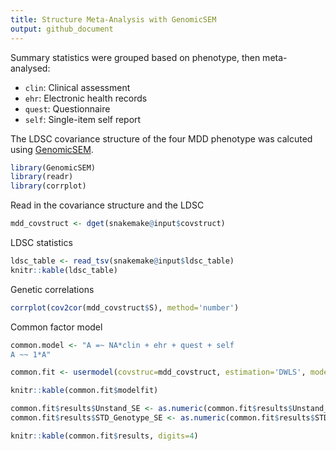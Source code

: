 ```yaml
---
title: Structure Meta-Analysis with GenomicSEM
output: github_document
---
```


Summary statistics were grouped based on phenotype, then meta-analysed:

- `clin`: Clinical assessment
- `ehr`: Electronic health records
- `quest`: Questionnaire
- `self`: Single-item self report

The LDSC covariance structure of the four MDD phenotype was calcuted using [GenomicSEM](https://github.com/GenomicSEM/GenomicSEM).

```r

library(GenomicSEM)
library(readr)
library(corrplot)

```

Read in the covariance structure and the LDSC 

```r

mdd_covstruct <- dget(snakemake@input$covstruct)

```

LDSC statistics

```r
ldsc_table <- read_tsv(snakemake@input$ldsc_table)
knitr::kable(ldsc_table)
```

Genetic correlations

```r

corrplot(cov2cor(mdd_covstruct$S), method='number')

```

Common factor model

```r

common.model <- "A =~ NA*clin + ehr + quest + self
A ~~ 1*A"

common.fit <- usermodel(covstruc=mdd_covstruct, estimation='DWLS', model=common.model)

```

```r

knitr::kable(common.fit$modelfit)

```

```r


common.fit$results$Unstand_SE <- as.numeric(common.fit$results$Unstand_SE)
common.fit$results$STD_Genotype_SE <- as.numeric(common.fit$results$STD_Genotype_SE)

knitr::kable(common.fit$results, digits=4)

```